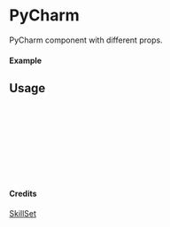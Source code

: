 
<Meta of={PyCharm} title="SkillSet/PyCharm" />

# PyCharm

PyCharm component with different props.

#### Example

<Canvas of={PyCharm.Primary} />

## Usage

```ts
import { PyCharm } from "yadl-ui";

const Example = () => {
  return (
      <PyCharm />
  );
};

export default Example;
```

#### Credits
[SkillSet](https://skillicons.dev)
